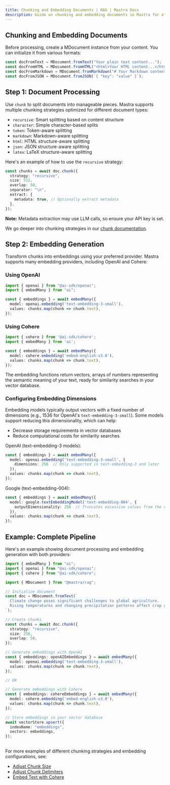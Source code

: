 ```yaml
---
title: Chunking and Embedding Documents | RAG | Mastra Docs
description: Guide on chunking and embedding documents in Mastra for efficient processing and retrieval.
---
```


## Chunking and Embedding Documents

Before processing, create a MDocument instance from your content. You can initialize it from various formats:

```ts showLineNumbers copy
const docFromText = MDocument.fromText("Your plain text content...");
const docFromHTML = MDocument.fromHTML("<html>Your HTML content...</html>");
const docFromMarkdown = MDocument.fromMarkdown("# Your Markdown content...");
const docFromJSON = MDocument.fromJSON(`{ "key": "value" }`);
```

## Step 1: Document Processing

Use `chunk` to split documents into manageable pieces. Mastra supports multiple chunking strategies optimized for different document types:

- `recursive`: Smart splitting based on content structure
- `character`: Simple character-based splits
- `token`: Token-aware splitting
- `markdown`: Markdown-aware splitting
- `html`: HTML structure-aware splitting
- `json`: JSON structure-aware splitting
- `latex`: LaTeX structure-aware splitting

Here's an example of how to use the `recursive` strategy:

```ts showLineNumbers copy
const chunks = await doc.chunk({
  strategy: "recursive",
  size: 512,
  overlap: 50,
  separator: "\n",
  extract: {
    metadata: true, // Optionally extract metadata
  },
});
```

**Note:** Metadata extraction may use LLM calls, so ensure your API key is set.

We go deeper into chunking strategies in our [chunk documentation](/docs/reference/rag/chunk.mdx).

## Step 2: Embedding Generation

Transform chunks into embeddings using your preferred provider. Mastra supports many embedding providers, including OpenAI and Cohere:

### Using OpenAI

```ts showLineNumbers copy
import { openai } from "@ai-sdk/openai";
import { embedMany } from "ai";

const { embeddings } = await embedMany({
  model: openai.embedding('text-embedding-3-small'),
  values: chunks.map(chunk => chunk.text),
});
```

### Using Cohere

```ts showLineNumbers copy
import { cohere } from '@ai-sdk/cohere';
import { embedMany } from 'ai';

const { embeddings } = await embedMany({
  model: cohere.embedding('embed-english-v3.0'),
  values: chunks.map(chunk => chunk.text),
});
```

The embedding functions return vectors, arrays of numbers representing the semantic meaning of your text, ready for similarity searches in your vector database.

### Configuring Embedding Dimensions

Embedding models typically output vectors with a fixed number of dimensions (e.g., 1536 for OpenAI's `text-embedding-3-small`). 
Some models support reducing this dimensionality, which can help:
- Decrease storage requirements in vector databases
- Reduce computational costs for similarity searches

OpenAI (text-embedding-3 models):
  ```ts
  const { embeddings } = await embedMany({
    model: openai.embedding('text-embedding-3-small', {
      dimensions: 256  // Only supported in text-embedding-3 and later
    }),
    values: chunks.map(chunk => chunk.text),
  });
  ```

Google (text-embedding-004):
  ```ts
  const { embeddings } = await embedMany({
    model: google.textEmbeddingModel('text-embedding-004', {
      outputDimensionality: 256  // Truncates excessive values from the end
    }),
    values: chunks.map(chunk => chunk.text),
  });
  ```

## Example: Complete Pipeline

Here's an example showing document processing and embedding generation with both providers:

```ts showLineNumbers copy
import { embedMany } from "ai";
import { openai } from "@ai-sdk/openai";
import { cohere } from "@ai-sdk/cohere";

import { MDocument } from "@mastra/rag";

// Initialize document
const doc = MDocument.fromText(`
  Climate change poses significant challenges to global agriculture.
  Rising temperatures and changing precipitation patterns affect crop yields.
`);

// Create chunks
const chunks = await doc.chunk({
  strategy: "recursive",
  size: 256,
  overlap: 50,
});

// Generate embeddings with OpenAI
const { embeddings: openAIEmbeddings } = await embedMany({
  model: openai.embedding('text-embedding-3-small'),
  values: chunks.map(chunk => chunk.text),
});

// OR

// Generate embeddings with Cohere
const { embeddings: cohereEmbeddings } = await embedMany({
  model: cohere.embedding('embed-english-v3.0'),
  values: chunks.map(chunk => chunk.text),
});

// Store embeddings in your vector database
await vectorStore.upsert({
  indexName: "embeddings",
  vectors: embeddings,
});
```

##
For more examples of different chunking strategies and embedding configurations, see:

- [Adjust Chunk Size](/docs/reference/rag/chunk.mdx#adjust-chunk-size)
- [Adjust Chunk Delimiters](/docs/reference/rag/chunk.mdx#adjust-chunk-delimiters)
- [Embed Text with Cohere](/docs/reference/rag/embeddings.mdx#using-cohere)
